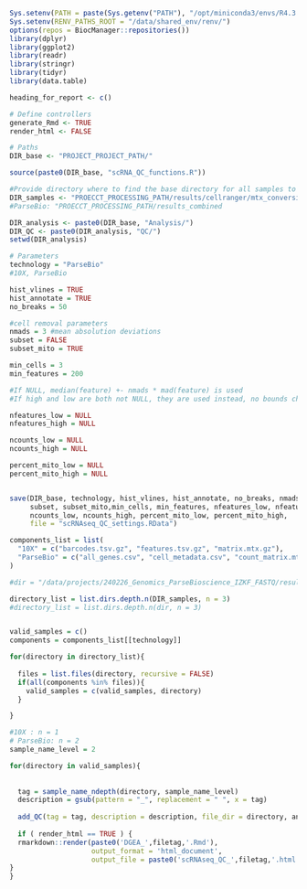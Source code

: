 ```r
Sys.setenv(PATH = paste(Sys.getenv("PATH"), "/opt/miniconda3/envs/R4.3.2/bin", sep = ":"))
Sys.setenv(RENV_PATHS_ROOT = "/data/shared_env/renv/")
options(repos = BiocManager::repositories())
library(dplyr)
library(ggplot2)
library(readr)
library(stringr)
library(tidyr)
library(data.table)

heading_for_report <- c()
```


```r
# Define controllers
generate_Rmd <- TRUE
render_html <- FALSE

# Paths
DIR_base <- "PROJECT_PROJECT_PATH/"

source(paste0(DIR_base, "scRNA_QC_functions.R"))

#Provide directory where to find the base directory for all samples to search for count matrix, feature, and cell metadata
DIR_samples <- "PROECCT_PROCESSING_PATH/results/cellranger/mtx_conversions/" # CellRanger standard output
#ParseBio: "PROECCT_PROCESSING_PATH/results_combined

DIR_analysis <- paste0(DIR_base, "Analysis/")
DIR_QC <- paste0(DIR_analysis, "QC/")
setwd(DIR_analysis)


```


```r
# Parameters
technology = "ParseBio"
#10X, ParseBio

hist_vlines = TRUE
hist_annotate = TRUE
no_breaks = 50

#cell removal parameters
nmads = 3 #mean absolution deviations
subset = FALSE
subset_mito = TRUE

min_cells = 3
min_features = 200

#If NULL, median(feature) +- nmads * mad(feature) is used
#If high and low are both not NULL, they are used instead, no bounds checking.

nfeatures_low = NULL
nfeatures_high = NULL

ncounts_low = NULL
ncounts_high = NULL

percent_mito_low = NULL
percent_mito_high = NULL


save(DIR_base, technology, hist_vlines, hist_annotate, no_breaks, nmads, 
     subset, subset_mito,min_cells, min_features, nfeatures_low, nfeatures_high,
     ncounts_low, ncounts_high, percent_mito_low, percent_mito_high,
     file = "scRNAseq_QC_settings.RData")
```



```r

components_list = list(
  "10X" = c("barcodes.tsv.gz", "features.tsv.gz", "matrix.mtx.gz"),
  "ParseBio" = c("all_genes.csv", "cell_metadata.csv", "count_matrix.mtx")
)

#dir = "/data/projects/240226_Genomics_ParseBioscience_IZKF_FASTQ/results_combined/"

directory_list = list.dirs.depth.n(DIR_samples, n = 3)
#directory_list = list.dirs.depth.n(dir, n = 3)


valid_samples = c()
components = components_list[[technology]]

for(directory in directory_list){
  
  files = list.files(directory, recursive = FALSE)
  if(all(components %in% files)){
    valid_samples = c(valid_samples, directory)
  }

}

```


```r

#10X : n = 1
# ParseBio: n = 2
sample_name_level = 2

for(directory in valid_samples){
  
  
  tag = sample_name_ndepth(directory, sample_name_level)
  description = gsub(pattern = "_", replacement = " ", x = tag)
  
  add_QC(tag = tag, description = description, file_dir = directory, analysis_dir)
  
  if ( render_html == TRUE ) {
  rmarkdown::render(paste0('DGEA_',filetag,'.Rmd'), 
                    output_format = 'html_document',
                    output_file = paste0('scRNAseq_QC_',filetag,'.html'))
}
}


```

